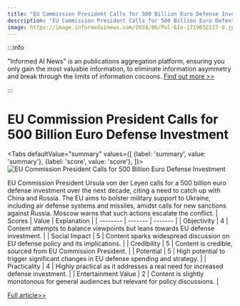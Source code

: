 ```yaml
---
title: "EU Commission President Calls for 500 Billion Euro Defense Investment"
description: "EU Commission President Calls for 500 Billion Euro Defense Investment"
image: https://image.informedainews.com/2024/06/Pol-6Io-1719632227-0.jpg
---
```



:::info

"Informed AI News" is an publications aggregation platform, ensuring you only gain the most valuable information, to eliminate information asymmetry and break through the limits of information cocoons.  [Find out more >>](/)

:::

# EU Commission President Calls for 500 Billion Euro Defense Investment


<Tabs
	defaultValue="summary"
	values={[
	{label: 'summary', value: 'summary'},
	{label: 'score', value: 'score'},
]}>
<TabItem value="summary">
<img
  src="https://image.informedainews.com/2024/06/Pol-6Io-1719632227-0.jpg"
  alt="EU Commission President Calls for 500 Billion Euro Defense Investment"
/>



EU Commission President Ursula von der Leyen calls for a 500 billion euro defense investment over the next decade, citing a need to catch up with China and Russia. The EU aims to bolster military support to Ukraine, including air defense systems and missiles, amidst calls for new sanctions against Russia. Moscow warns that such actions escalate the conflict.
</TabItem>
<TabItem value="score">
	| Scores     | Value   | Explanation |
	| -------- | ------- | ------- |
	| Objectivity  | 4    | Content attempts to balance viewpoints but leans towards EU defense investment.    |
	| Social Impact | 5     | Content sparks widespread discussion on EU defense policy and its implications.    |
	| Credibility    | 5    | Content is credible, sourced from EU Commission President.    |
	| Potential    | 5    | High potential to trigger significant changes in EU defense spending and strategy.    |
	| Practicality    | 4    | Highly practical as it addresses a real need for increased defense investment.    |
	| Entertainment Value    | 2    | Content is slightly monotonous for general audiences but relevant for policy discussions.    |
</TabItem>
</Tabs>

[Full article>>](https://sputniknews.com/20240628/eu-needs-to-invest-500bln-euros-in-defense-in-next-10-years---eu-commission-president-1119158903.html)
